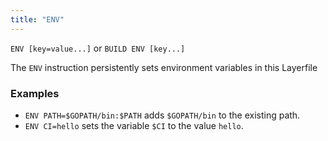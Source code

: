 ```yaml
---
title: "ENV"
---
```


`ENV [key=value...]` or `BUILD ENV [key...]`

The `ENV` instruction persistently sets environment variables in this Layerfile

### Examples

- `ENV PATH=$GOPATH/bin:$PATH` adds `$GOPATH/bin` to the existing path.
- `ENV CI=hello` sets the variable `$CI` to the value `hello`.
